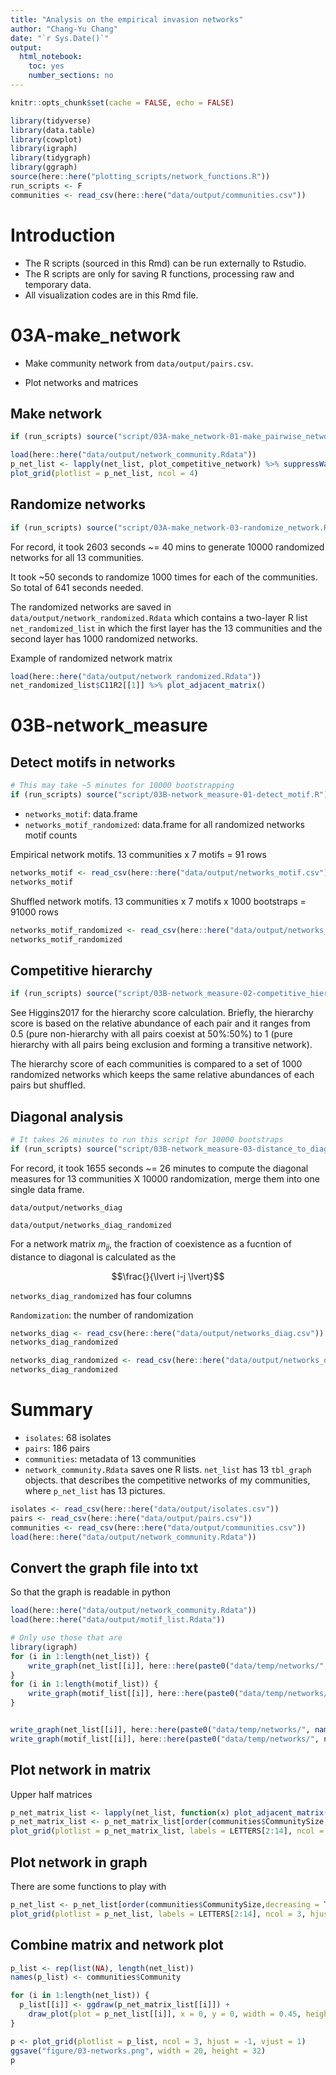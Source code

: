 ```yaml
---
title: "Analysis on the empirical invasion networks"
author: "Chang-Yu Chang"
date: "`r Sys.Date()`"
output:
  html_notebook:  
    toc: yes
    number_sections: no
---
```


```r
knitr::opts_chunk$set(cache = FALSE, echo = FALSE)

library(tidyverse)
library(data.table)
library(cowplot)
library(igraph)
library(tidygraph)
library(ggraph)
source(here::here("plotting_scripts/network_functions.R"))
run_scripts <- F
communities <- read_csv(here::here("data/output/communities.csv"))
```

# Introduction

- The R scripts (sourced in this Rmd) can be run externally to Rstudio.
- The R scripts are only for saving R functions, processing raw and temporary data.
- All visualization codes are in this Rmd file.

# 03A-make_network

- Make community network from `data/output/pairs.csv`.

- Plot networks and matrices

## Make network

```r
if (run_scripts) source("script/03A-make_network-01-make_pairwise_network.R")
```


```r
load(here::here("data/output/network_community.Rdata"))
p_net_list <- lapply(net_list, plot_competitive_network) %>% suppressWarnings()
plot_grid(plotlist = p_net_list, ncol = 4)
```


## Randomize networks

```r
if (run_scripts) source("script/03A-make_network-03-randomize_network.R")
```

For record, it took 2603 seconds ~= 40 mins to generate 10000 randomized networks for all 13 communities. 

It took ~50 seconds to randomize 1000 times for each of the communities. So total of 641 seconds needed.

The randomized networks are saved in `data/output/network_randomized.Rdata` which contains a two-layer R list `net_randomized_list` in which the first layer has the 13 communities and the second layer has 1000 randomized networks.

Example of randomized network matrix
```r
load(here::here("data/output/network_randomized.Rdata"))
net_randomized_list$C11R2[[1]] %>% plot_adjacent_matrix()
```


# 03B-network_measure

## Detect motifs in networks

```r
# This may take ~5 minutes for 10000 bootstrapping
if (run_scripts) source("script/03B-network_measure-01-detect_motif.R")
```

- `networks_motif`: data.frame
- `networks_motif_randomized`: data.frame for all randomized networks motif counts

Empirical network motifs. 13 communities x 7 motifs = 91 rows

```r
networks_motif <- read_csv(here::here("data/output/networks_motif.csv"))
networks_motif
```

Shuffled network motifs. 13 communities x 7 motifs x 1000 bootstraps = 91000 rows

```r
networks_motif_randomized <- read_csv(here::here("data/output/networks_motif_randomized.csv"))
networks_motif_randomized
```

## Competitive hierarchy

```r
if (run_scripts) source("script/03B-network_measure-02-competitive_hierarchy.R")
```

See Higgins2017 for the hierarchy score calculation. Briefly, the hierarchy score is based on the relative abundance of each pair and it ranges from 0.5 (pure non-hierarchy with all pairs coexist at 50%:50%) to 1 (pure hierarchy with all pairs being exclusion and forming a transitive network).

The hierarchy score of each communities is compared to a set of 1000 randomized networks which keeps the same relative abundances of each pairs but shuffled. 


## Diagonal analysis

```r
# It takes 26 minutes to run this script for 10000 bootstraps
if (run_scripts) source("script/03B-network_measure-03-distance_to_diagonal.R")
```

For record, it took 1655 seconds ~= 26 minutes to compute the diagonal measures for 13 communities X 10000 randomization, merge them into one single data frame.

`data/output/networks_diag`

`data/output/networks_diag_randomized`

For a network matrix $m_{ij}$, the fraction of coexistence as a fucntion of distance to diagonal is calculated as the

$$\frac{}{\lvert i-j \lvert}$$
 
`networks_diag_randomized` has four columns

`Randomization`: the number of randomization 

```r
networks_diag <- read_csv(here::here("data/output/networks_diag.csv"))
networks_diag_randomized
```

```r
networks_diag_randomized <- read_csv(here::here("data/output/networks_diag_randomized.csv"))
networks_diag_randomized
```




# Summary


- `isolates`: 68 isolates
- `pairs`: 186 pairs
- `communities`: metadata of 13 communities
- `network_community.Rdata` saves one R lists. `net_list`  has 13 `tbl_graph` objects. that describes the competitive networks of my communities, where `p_net_list` has 13 pictures.

```r
isolates <- read_csv(here::here("data/output/isolates.csv"))
pairs <- read_csv(here::here("data/output/pairs.csv"))
communities <- read_csv(here::here("data/output/communities.csv"))
load(here::here("data/output/network_community.Rdata"))
```


## Convert the graph file into txt 

So that the graph is readable in python

```r
load(here::here("data/output/network_community.Rdata"))
load(here::here("data/output/motif_list.Rdata"))

# Only use those that are 
library(igraph)
for (i in 1:length(net_list)) {
    write_graph(net_list[[i]], here::here(paste0("data/temp/networks/", names(net_list)[i], ".txt")))
}
for (i in 1:length(motif_list)) {
    write_graph(motif_list[[i]], here::here(paste0("data/temp/networks/motif", i, ".txt")))
}


write_graph(net_list[[i]], here::here(paste0("data/temp/networks/", names(net_list)[i], ".txt")))
write_graph(motif_list[[i]], here::here(paste0("data/temp/networks/", names(net_list)[i], ".txt")))

```



## Plot network in matrix

Upper half matrices

```r
p_net_matrix_list <- lapply(net_list, function(x) plot_adjacent_matrix(x)) %>% setNames(communities$Community)
p_net_matrix_list <- p_net_matrix_list[order(communities$CommunitySize, decreasing = T)]
plot_grid(plotlist = p_net_matrix_list, labels = LETTERS[2:14], ncol = 3, hjust = 1)
```

## Plot network in graph

There are some functions to play with 
```r
p_net_list <- p_net_list[order(communities$CommunitySize,decreasing = T)]
plot_grid(plotlist = p_net_list, labels = LETTERS[2:14], ncol = 3, hjust = -1)
```

## Combine matrix and network plot

```r
p_list <- rep(list(NA), length(net_list))
names(p_list) <- communities$Community

for (i in 1:length(net_list)) {
  p_list[[i]] <- ggdraw(p_net_matrix_list[[i]]) +
    draw_plot(plot = p_net_list[[i]], x = 0, y = 0, width = 0.45, height = 0.5)
}
```


```r
p <- plot_grid(plotlist = p_list, ncol = 3, hjust = -1, vjust = 1)
ggsave("figure/03-networks.png", width = 20, height = 32)
p
```



